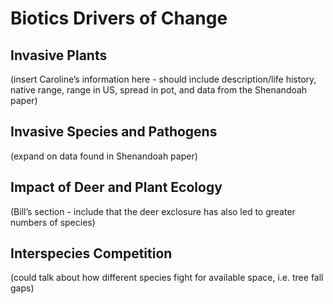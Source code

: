 # Biotics Drivers of Change
## Invasive Plants
(insert Caroline's information here - should include description/life history, native range, range in US, spread in pot, and data from the Shenandoah paper)

## Invasive Species and Pathogens
(expand on data found in Shenandoah paper)

## Impact of Deer and Plant Ecology
(Bill's section - include that the deer exclosure has also led to greater numbers of species)

## Interspecies Competition
(could talk about how different species fight for available space, i.e. tree fall gaps)